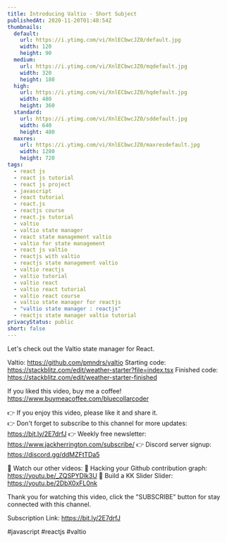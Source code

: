 ```yaml
---
title: Introducing Valtio - Short Subject
publishedAt: 2020-11-20T01:48:54Z
thumbnails:
  default:
    url: https://i.ytimg.com/vi/XnlECbwcJZ0/default.jpg
    width: 120
    height: 90
  medium:
    url: https://i.ytimg.com/vi/XnlECbwcJZ0/mqdefault.jpg
    width: 320
    height: 180
  high:
    url: https://i.ytimg.com/vi/XnlECbwcJZ0/hqdefault.jpg
    width: 480
    height: 360
  standard:
    url: https://i.ytimg.com/vi/XnlECbwcJZ0/sddefault.jpg
    width: 640
    height: 480
  maxres:
    url: https://i.ytimg.com/vi/XnlECbwcJZ0/maxresdefault.jpg
    width: 1280
    height: 720
tags:
  - react js
  - react js tutorial
  - react js project
  - javascript
  - react tutorial
  - react.js
  - reactjs course
  - react.js tutorial
  - valtio
  - valtio state manager
  - react state management valtio
  - valtio for state management
  - react js valtio
  - reactjs with valtio
  - reactjs state management valtio
  - valtio reactjs
  - valtio tutorial
  - valtio react
  - valtio react tutorial
  - valtio react course
  - valtio state manager for reactjs
  - "valtio state manager : reactjs"
  - reactjs state manager valtio tutorial
privacyStatus: public
short: false
---
```

  
  Let's check out the Valtio state manager for React.

Valtio: https://github.com/pmndrs/valtio
Starting code: https://stackblitz.com/edit/weather-starter?file=index.tsx
Finished code: https://stackblitz.com/edit/weather-starter-finished

If you liked this video, buy me a coffee! https://www.buymeacoffee.com/bluecollarcoder

👉 If you enjoy this video, please like it and share it.    
👉 Don't forget to subscribe to this channel for more updates: https://bit.ly/2E7drfJ
👉 Weekly free newsletter: https://www.jackherrington.com/subscribe/
👉 Discord server signup: https://discord.gg/ddMZFtTDa5

💢 Watch our other videos:
💟 Hacking your Github contribution graph: https://youtu.be/_ZQSPYDlk3U
💟 Build a KK Slider Slider: https://youtu.be/2DbX0xFL0nk

Thank you for watching this video, click the "SUBSCRIBE" button for stay connected with this channel. 

Subscription Link:  https://bit.ly/2E7drfJ

#javascript #reactjs #valtio
  